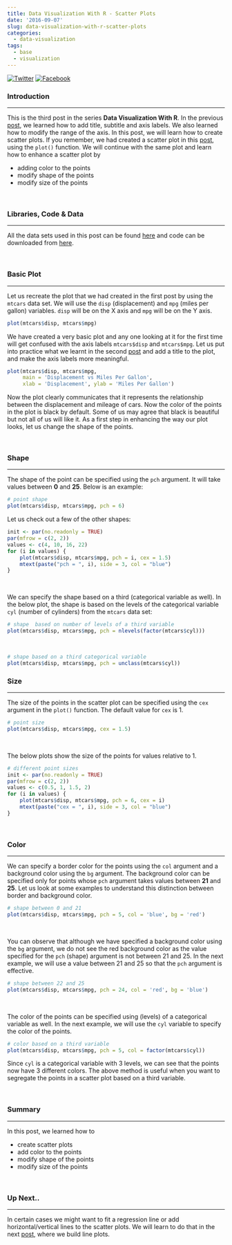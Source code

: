 ```yaml
---
title: Data Visualization With R - Scatter Plots
date: '2016-09-07'
slug: data-visualization-with-r-scatter-plots
categories:
  - data-visualization
tags:
  - base
  - visualization
---
```


[![Twitter](http://i.imgur.com/tXSoThF.png)](https://twitter.com/login?redirect_after_login=%2Fhome%3Fstatus)
[![Facebook](http://i.imgur.com/P3YfQoD.png)](https://www.facebook.com/sharer/sharer.php?u=)

### Introduction

<hr>

This is the third post in the series **Data Visualization With R**. In the previous [post](https://rsquaredacademy.github.io/post/data-visualization-with-r-title-and-axis-labels/), we learned how to add title, subtitle and axis labels. We also learned how to modify the range of the axis. In this post, we will learn how to create scatter plots. If you remember, we had created a scatter plot in this [post](https://rsquaredacademy.github.io/post/data-visualization-with-r-introduction/), using the `plot()` function. We will continue with the same plot and learn how to enhance a scatter plot by 

- adding color to the points
- modify shape of the points
- modify size of the points

<br>

### Libraries, Code & Data

<hr>

All the data sets used in this post can be found [here](https://github.com/rsquaredacademy/datasets) and code can be downloaded from [here](https://gist.github.com/rsquaredacademy/f5cd1315826bd44466a15444456ea61d).

<br>

### Basic Plot

<hr>

Let us recreate the plot that we had created in the first post by using the `mtcars` data set. We will use the `disp` (displacement) and `mpg` (miles per gallon) variables. `disp` will be on the X axis and `mpg` will be on the Y axis.

```r
plot(mtcars$disp, mtcars$mpg)
```

We have created a very basic plot and any one looking at it for the first time will get confused with the axis labels `mtcars$disp` and `mtcars$mpg`. Let us put into practice what we learnt in the second [post](https://rsquaredacademy.github.io/post/data-visualization-with-r-title-and-axis-labels/) and add a title to the plot, and make the axis labels more meaningful.

```r
plot(mtcars$disp, mtcars$mpg,
     main = 'Displacement vs Miles Per Gallon',
     xlab = 'Displacement', ylab = 'Miles Per Gallon')
```

Now the plot clearly communicates that it represents the relationship between the displacement and mileage of cars. Now the color of the points in the plot is black by default. Some of us may agree that black is beautiful but not all of us will like it. As a first step in enhancing the way our plot looks, let us change the shape of the points. 

<br>

### Shape

<hr>

The shape of the point can be specified using the `pch` argument. It will take values between **0** and **25**. Below is an example:

```r
# point shape
plot(mtcars$disp, mtcars$mpg, pch = 6)
```

Let us check out a few of the other shapes:

```r
init <- par(no.readonly = TRUE)
par(mfrow = c(2, 2))
values <- c(4, 10, 16, 22)
for (i in values) {
    plot(mtcars$disp, mtcars$mpg, pch = i, cex = 1.5)
    mtext(paste("pch = ", i), side = 3, col = "blue")
}
```

<br>

We can specify the shape based on a third (categorical variable as well). In the below plot, the shape is based on the levels of the categorical variable `cyl` (number of cylinders) from the `mtcars` data set:

```r
# shape  based on number of levels of a third variable
plot(mtcars$disp, mtcars$mpg, pch = nlevels(factor(mtcars$cyl)))
```

<br>

```r
# shape based on a third categorical variable
plot(mtcars$disp, mtcars$mpg, pch = unclass(mtcars$cyl))
```

### Size

<hr>

The size of the points in the scatter plot can be specified using the `cex` argument in the `plot()` function. The default value for `cex` is 1. 

```r
# point size
plot(mtcars$disp, mtcars$mpg, cex = 1.5)
```

<br>

The below plots show the size of the points for values relative to 1.

```r
# different point sizes
init <- par(no.readonly = TRUE)
par(mfrow = c(2, 2))
values <- c(0.5, 1, 1.5, 2)
for (i in values) {
    plot(mtcars$disp, mtcars$mpg, pch = 6, cex = i)
    mtext(paste("cex = ", i), side = 3, col = "blue")
}
```

<br>

### Color

<hr>

We can specify a border color for the points using the `col` argument and a background color using the `bg` argument. The background color can be specified only for points whose `pch` argument takes values between **21** and **25**. Let us look at some examples to understand this distinction between border and background color.

```r
# shape between 0 and 21
plot(mtcars$disp, mtcars$mpg, pch = 5, col = 'blue', bg = 'red')
```

<br>

You can observe that although we have specified a background color using the `bg` argument, we do not see the red background color as the value specified for the `pch` (shape) argument is not between 21 and 25. In the next example, we will use a value between 21 and 25 so that the `pch` argument is effective.

```r
# shape between 22 and 25
plot(mtcars$disp, mtcars$mpg, pch = 24, col = 'red', bg = 'blue')
```

<br>

The color of the points can be specified using (levels) of a categorical variable as well. In the next example, we will use the `cyl` variable to specify the color of the points.

```r
# color based on a third variable
plot(mtcars$disp, mtcars$mpg, pch = 5, col = factor(mtcars$cyl))
```

Since `cyl` is a categorical variable with 3 levels, we can see that the points now have 3 different colors. The above method is useful when you want to segregate the points in a scatter plot based on a third variable.

<br>

### Summary

<hr>

In this post, we learned how to 

- create scatter plots
- add color to the points
- modify shape of the points
- modify size of the points

<br>

### Up Next..

<hr>

In certain cases we might want to fit a regression line or add horizontal/vertical lines to the scatter plots. We will learn to do that in the next [post](https://rsquaredacademy.github.io/blog/post/data-visualization-with-r-line-graphs/), where we build line plots.

<br>